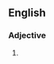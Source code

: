 {{also|straightforward|straight forward}}

==English==

===Adjective===
{{en-adj|head=[[straight]]-[[forward]]}}

# {{alternative spelling of|straightforward|lang=en}}